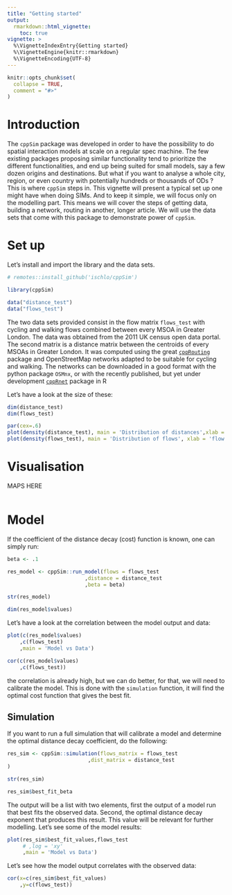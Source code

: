 ```yaml
---
title: "Getting started"
output: 
  rmarkdown::html_vignette:
    toc: true
vignette: >
  %\VignetteIndexEntry{Getting started}
  %\VignetteEngine{knitr::rmarkdown}
  %\VignetteEncoding{UTF-8}
---
```


```r
knitr::opts_chunk$set(
  collapse = TRUE,
  comment = "#>"
)
```

# Introduction

The `cppSim` package was developed in order to have the possibility to do spatial interaction models at scale on a regular spec machine. The few existing packages proposing similar functionality tend to prioritize the different functionalities, and end up being suited for small models, say a few dozen origins and destinations. But what if you want to analyse a whole city, region, or even country with potentially hundreds or thousands of ODs ? This is where `cppSim` steps in. This vignette will present a typical set up one might have when doing SIMs. And to keep it simple, we will focus only on the modelling part. This means we will cover the steps of getting data, building a network, routing in another, longer article. We will use the data sets that come with this package to demonstrate power of `cppSim`.

# Set up

Let's install and import the library and the data sets.

```r
# remotes::install_github('ischlo/cppSim')

library(cppSim)

data("distance_test")
data("flows_test")
```

The two data sets provided consist in the flow matrix `flows_test` with cycling and walking flows combined between every MSOA in Greater London. The data was obtained from the 2011 UK census open data portal. The second matrix is a distance matrix between the centroids of every MSOAs in Greater London. It was computed using the great [`cppRouting`](https://github.com/vlarmet/cppRouting) package and OpenStreetMap networks adapted to be suitable for cycling and walking. The networks can be downloaded in a good format with the python package `OSMnx`, or with the recently published, but yet under development [`cppRnet`]() package in R

Let's have a look at the size of these:

```r

dim(distance_test)
dim(flows_test)

```

```r
par(cex=.6)
plot(density(distance_test), main = 'Distribution of distances',xlab = 'OD distance (km)')
plot(density(flows_test), main = 'Distribution of flows', xlab = 'flow',log="x")

```

# Visualisation

MAPS HERE <!-- Let us also make some functions to visualise our region of interest. -->

```r

```

# Model

If the coefficient of the distance decay (cost) function is known, one can simply run:

```r

beta <- .1

res_model <- cppSim::run_model(flows = flows_test
                         ,distance = distance_test
                         ,beta = beta)

str(res_model)

dim(res_model$values)

```

Let's have a look at the correlation between the model output and data:

```r
plot(c(res_model$values)
    ,c(flows_test)
    ,main = 'Model vs Data')

```

```r
cor(c(res_model$values)
    ,c(flows_test))

```

the correlation is already high, but we can do better, for that, we will need to calibrate the model. This is done with the `simulation` function, it will find the optimal cost function that gives the best fit.

## Simulation

If you want to run a full simulation that will calibrate a model and determine the optimal distance decay coefficient, do the following:

```r

res_sim <- cppSim::simulation(flows_matrix = flows_test
                          ,dist_matrix = distance_test
)

str(res_sim)

res_sim$best_fit_beta

```

The output will be a list with two elements, first the output of a model run that best fits the observed data. Second, the optimal distance decay exponent that produces this result. This value will be relevant for further modelling. Let's see some of the model results:

```r
plot(res_sim$best_fit_values,flows_test
     # ,log = 'xy'
     ,main = 'Model vs Data')
```

Let's see how the model output correlates with the observed data:

```r
cor(x=c(res_sim$best_fit_values)
    ,y=c(flows_test))

```

<!-- # Conclusion -->
